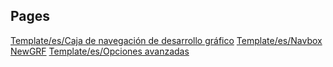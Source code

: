 
== Pages ==
[[Template/es/Caja de navegación de desarrollo gráfico]]
[[Template/es/Navbox NewGRF]]
[[Template/es/Opciones avanzadas]]
